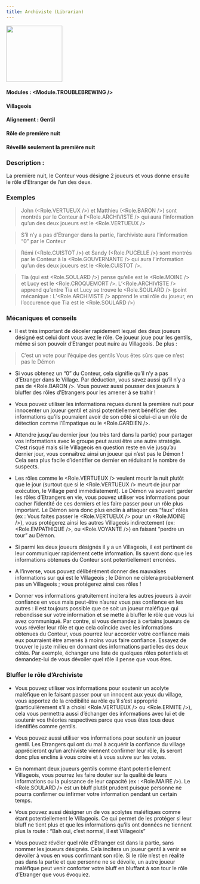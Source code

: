 ```yaml
---
title: Archiviste (Librarian)
---
```



<img src='/img/blood-on-the-clocktower/roles/archiviste.png' height='150' />

#### Modules : <Module.TROUBLEBREWING />
#### Villageois
#### Alignement : Gentil 
#### Rôle de première nuit
#### Réveillé seulement la première nuit

### Description :
La première nuit, le Conteur vous désigne 2 joueurs et  vous donne ensuite le rôle d’Etranger de l’un des deux.
 
### Exemples  
> John (<Role.VERTUEUX />) et Matthieu (<Role.BARON />) sont montrés par le Conteur à l’<Role.ARCHIVISTE /> qui aura l’information qu’un des deux joueurs est le <Role.VERTUEUX />

> S’il n’y a pas d’Etranger dans la partie, l’archiviste aura l’information “0” par le Conteur

> Rémi (<Role.CUISTOT />) et Sandy (<Role.PUCELLE />) sont montrés par le Conteur à la <Role.GOUVERNANTE /> qui aura l’information qu’un des deux joueurs est le <Role.CUISTOT />. 

> Tia (qui est <Role.SOULARD />) pense qu’elle est le <Role.MOINE /> et Lucy est le <Role.CROQUEMORT />. L’<Role.ARCHIVISTE /> apprend qu’entre Tia et Lucy se trouve le <Role.SOULARD /> (point mécanique : L’<Role.ARCHIVISTE /> apprend le vrai rôle du joueur, en l’occurence que Tia est le <Role.SOULARD />)


### Mécaniques et conseils
- Il est très important de déceler rapidement lequel des deux joueurs désigné est celui dont vous avez le rôle. Ce joueur joue pour les gentils, même si son pouvoir d’Etranger peut nuire au Villageois. De plus :
> C’est un vote pour l’équipe des gentils
> Vous êtes sûrs que ce n’est pas le Démon

- Si vous obtenez un “0” du Conteur, cela signifie qu’il n’y a pas d’Etranger dans le Village. Par déduction, vous savez aussi qu’il n’y a pas de <Role.BARON />. Vous pouvez aussi pousser des joueurs à bluffer des rôles d’Etrangers pour les amener à se trahir !

- Vous pouvez utiliser les informations reçues durant la première nuit pour innocenter un joueur gentil et ainsi potentiellement bénéficier des informations qu’ils pourraient avoir de son côté si celui-ci a un rôle de détection comme l’Empatique ou le <Role.GARDIEN />.

- Attendre jusqu'au dernier jour (ou très tard dans la partie) pour partager vos informations avec le groupe peut aussi être une autre stratégie. C’est risqué mais si le Villageois en question reste en vie jusqu’au dernier jour, vous connaîtrez ainsi un joueur qui n’est pas le Démon ! Cela sera plus facile d’identifier ce dernier en réduisant le nombre de suspects.

- Les rôles comme le <Role.VERTUEUX /> veulent mourir la nuit plutôt que le jour (surtout que si le <Role.VERTUEUX /> meurt de jour par exécution, le Village perd immédiatement). Le Démon va souvent garder les rôles d’Etrangers en vie, vous pouvez utiliser vos informations pour cacher l’identité de ces derniers et les faire passer pour un rôle plus important. Le Démon sera donc plus enclin à attaquer ces “faux” rôles (ex : Vous faites passer le <Role.VERTUEUX /> pour un <Role.MOINE />), vous protégerez ainsi les autres Villageois indirectement (ex: <Role.EMPATHIQUE />, ou <Role.VOYANTE />) en faisant “perdre un tour” au Démon.

- Si parmi les deux joueurs désignés il y a un Villageois, il est pertinent de leur communiquer rapidement cette information. Ils savent donc que les informations obtenues du Conteur sont potentiellement erronées.

- A l’inverse, vous pouvez délibérément donner des mauvaises informations sur qui est le Villageois ; le Démon ne ciblera probablement pas un Villageois ; vous protégerez ainsi ces rôles !

- Donner vos informations gratuitement incitera les autres joueurs à avoir confiance en vous mais peut-être n’aurez vous pas confiance en les autres : il est toujours possible que ce soit un joueur maléfique qui rebondisse sur votre information et se mette à bluffer le rôle que vous lui avez communiqué. Par contre, si vous demandez à certains joueurs de vous révéler leur rôle et que cela coïncide avec les informations obtenues du Conteur, vous pourrez leur accorder votre confiance mais eux pourraient être amenés à moins vous faire confiance. Essayez de trouver le juste milieu en donnant des informations partielles des deux côtés. Par exemple, échanger une liste de quelques rôles potentiels et demandez-lui de vous dévoiler quel rôle il pense que vous êtes.
 
### Bluffer le rôle d’Archiviste

- Vous pouvez utiliser vos informations pour soutenir un acolyte maléfique en le faisant passer pour un innocent aux yeux du village, vous apportez de la crédibilité au rôle qu’il s’est approprié (particulièrement s’il a choisi <Role.VERTUEUX /> ou <Role.ERMITE />), cela  vous permettra aussi d’échanger des informations avec lui et de soutenir vos théories respectives parce que vous êtes tous deux identifiés comme gentils.

- Vous pouvez aussi utiliser vos informations pour soutenir un joueur gentil. Les Etrangers qui ont du mal à acquérir la confiance du village apprécieront qu’un archiviste viennent confirmer leur rôle, ils seront donc plus enclins à vous croire et à vous suivre sur les votes.

- En nommant deux joueurs gentils comme étant potentiellement Villageois, vous pourrez les faire douter sur la qualité de leurs informations ou la puissance de leur capacité (ex : <Role.MAIRE />). Le <Role.SOULARD /> est un bluff plutôt prudent puisque personne ne pourra confirmer ou infirmer votre information pendant un certain temps.

- Vous pouvez aussi désigner un de vos acolytes maléfiques comme étant potentiellement le Villageois. Ce qui permet de les protéger si leur bluff ne tient plus et que les informations qu’ils ont données ne tiennent plus la route : “Bah oui, c’est normal, il est Villageois”

- Vous pouvez révéler quel rôle d’Etranger est dans la partie, sans nommer les joueurs désignés. Cela incitera un joueur gentil à venir se dévoiler à vous en vous confirmant son rôle. Si le rôle n’est en réalité pas dans la partie et que personne ne se dévoile, un autre joueur maléfique peut venir conforter votre bluff en bluffant à son tour le rôle d’Etranger que vous évoquiez.
